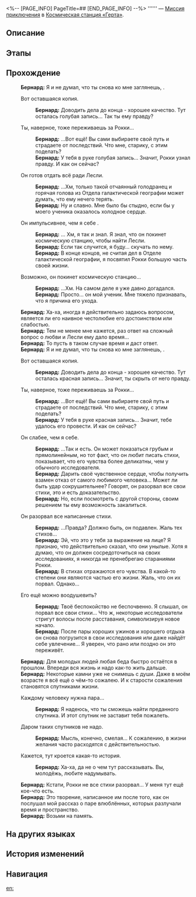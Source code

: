 <%-- [PAGE_INFO]
PageTitle=##
[END_PAGE_INFO] --%>
{{Дополнить|Диалоги.}}
{{Миссия Инфобокс
|id              = 2000119
|Название        = 
|Изображение     = Миссия .png
|Тип             = Миссия приключения
|Событие         = 
|Глава           = 
|Условия         = Завершена [[Миссия приключения]] «[[Письмо тусклой звезде]]»
|Персонажи       = Бернард; Первопроходец
|СтартЛокация    = [[Космическая станция «Герта»]] — [[Главная контрольная зона]]
|Мир             = Космическая станция «Герта»
|Предыдущая      = Письмо тусклой звезде
|Следующая       = 
|Награды         = 
}}
'''''' — [[Миссия приключения]] в [[Космическая станция «Герта»]].

==Описание==
{{Описание|<!--официальное описание из Перекрёстка судеб-->}}

==Этапы==


==Прохождение==
{{Дополнить}}
:'''Бернард:''' Я и не думал, что ты снова ко мне заглянешь, {{MC|ж=девчушка|м=паренёк}}.
:{{Диалог|Стрелка}} Вот оставшаяся копия.
::'''Бернард:''' Доводить дела до конца - хорошее качество. Тут осталась голубая запись... Так ты {{MC|ж=сказала|м=сказал}} ему правду?
:{{Диалог|Стрелка}} Ты, наверное, тоже переживаешь за Рокки...
::'''Бернард:''' ...Вот ещё! Вы сами выбираете свой путь и страдаете от последствий. Что мне, старику, с этим поделать?
::'''Бернард:''' У тебя в руке голубая запись... Значит, Рокки узнал правду. И как он сейчас?
:{{Диалог|Стрелка}} Он готов отдать всё ради Лесли.
::'''Бернард:''' ...Хм, только такой отчаянный голодранец и горячая голова из Отдела галактической географии может думать, что ему нечего терять.
::'''Бернард:''' Ну и славно. Мне было бы стыдно, если бы у моего ученика оказалось холодное сердце.
:{{Диалог|Стрелка}} Он импульсивнее, чем я себе {{MC|ж=представляла|м=представлял}}.
::'''Бернард:''' ... Хм, я так и знал. Я знал, что он покинет космическую станцию, чтобы найти Лесли.
::'''Бернард:''' Если так случится, я буду... скучать по нему.
::'''Бернард:''' В конце концов, не считая дел в Отделе галактической географии, я посвятил Рокки большую часть своей жизни.
:{{Диалог|Стрелка}} Возможно, он покинет космическую станцию...
::'''Бернард:''' ...Хм. На самом деле я уже давно догадался.
::'''Бернард:''' Просто... он мой ученик. Мне тяжело признавать, что я причина его ухода.
:'''Бернард:''' Ха-ха, иногда я действительно задаюсь вопросом, является ли его наивное честолюбие его достоинством или слабостью.
:'''Бернард:''' Тем не менее мне кажется, раз ответ на сложный вопрос о любви и Лесли ему дало время...
:'''Бернард:''' То пусть в таком случае время и даст ответ.
:'''Бернард:''' Я и не думал, что ты снова ко мне заглянешь, {{MC|ж=девчушка|м=паренёк}}.
:{{Диалог|Стрелка}} Вот оставшаяся копия.
::'''Бернард:''' Доводить дела до конца - хорошее качество. Тут осталась красная запись... Значит, ты {{MC|ж=решила|м=решил}} скрыть от него правду.
:{{Диалог|Стрелка}} Ты, наверное, тоже переживаешь за Рокки...
::'''Бернард:''' ...Вот ещё! Вы сами выбираете свой путь и страдаете от последствий. Что мне, старику, с этим поделать?
::'''Бернард:''' У тебя в руке красная запись... Значит, тебе удалось его провести. И как он сейчас?
:{{Диалог|Стрелка}} Он слабее, чем я {{MC|ж=представляла|м=представлял}} себе.
::'''Бернард:''' ...Так и есть. Он может показаться грубым и прямолинейным, но тот факт, что он любит писать стихи, показывает, что его чувства более деликатны, чем у обычного исследователя.
::'''Бернард:''' Дарить своё чувственное сердце, чтобы получить взамен отказ от самого любимого человека... Может ли быть удар сокрушительнее? Говорят, он разорвал все свои стихи, это и есть доказательство.
::'''Бернард:''' Но, если посмотреть с другой стороны, своим решением ты {{MC|ж=дала|м=дал}} ему возможность закалиться.
:{{Диалог|Стрелка}} Он разорвал все написанные стихи.
::'''Бернард:''' ...Правда? Должно быть, он подавлен. Жаль тех стихов...
::'''Бернард:''' Эй, что это у тебя за выражение на лице? Я признаю, что действительно сказал, что они унылые. Хотя я думаю, что он должен сосредоточиться на своих исследованиях, я никогда не пренебрегаю стараниями Рокки.
::'''Бернард:''' В стихах отражаются его чувства. В какой-то степени они являются частью его жизни. Жаль, что он их порвал. Однако...
:{{Диалог|Стрелка}} Его ещё можно воодушевить?
::'''Бернард:''' Твоё беспокойство не беспочвенно. Я слышал, он порвал все свои стихи... Что ж, некоторые исследователи стригут волосы после расставания, символизируя новое начало.
::'''Бернард:''' После пары хороших ужинов и хорошего отдыха он снова погрузится в свои исследования или даже найдёт себе увлечение... Я уверен, что рано или поздно он это переживёт.
:'''Бернард:''' Для молодых людей любая беда быстро остаётся в прошлом. Впереди вся жизнь и надо как-то жить дальше.
:'''Бернард:''' Некоторые камни уже не снимешь с души. Даже в моём возрасте я всё ещё о чём-то сожалею. И к старости сожаления становятся спутниками жизни.
:{{Диалог|Стрелка}} Каждому человеку нужна пара...
::'''Бернард:''' Я надеюсь, что ты сможешь найти преданного спутника. И этот спутник не заставит тебя пожалеть.
:{{Диалог|Стрелка}} Даром таких спутников не надо.
::'''Бернард:''' Мысль, конечно, смелая... К сожалению, в жизни желания часто расходятся с действительностью.
:{{Диалог|Стрелка}} Кажется, тут кроется какая-то история.
::'''Бернард:''' Ха-ха, да не о чем тут рассказывать. Вы, молодёжь, любите надумывать.
:'''Бернард:''' Кстати, Рокки не все стихи разорвал... У меня тут ещё кое-что есть.
:'''Бернард:''' Это творение, написанное им после того, как он послушал мой рассказ о паре влюблённых, которых разлучали время и пространство.
:'''Бернард:''' Возьми на память.
{{Диалог Конец}}

==На других языках==
{{На других языках
|en   = 
|zhs  = 
|zht  = 
|ja   = 
|ko   = 
|es   = 
|fr   = 
|ru   = 
|th   = 
|vi   = 
|de   = 
|id   = 
|pt   = 
}}

==История изменений==
{{История изменений|3.5}}

==Навигация==
{{Миссия приключения Навбокс|Глава }}

[[en:]]

